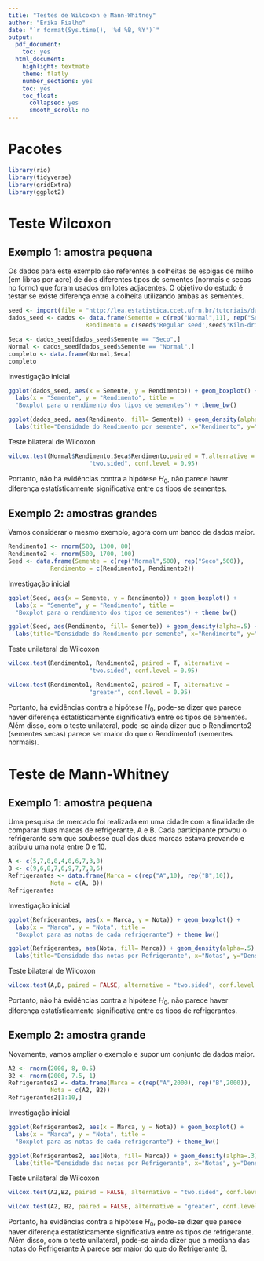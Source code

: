 ```yaml
---
title: "Testes de Wilcoxon e Mann-Whitney"
author: "Erika Fialho"
date: "`r format(Sys.time(), '%d %B, %Y')`"
output:
  pdf_document:
    toc: yes
  html_document:
    highlight: textmate
    theme: flatly
    number_sections: yes
    toc: yes
    toc_float:
      collapsed: yes
      smooth_scroll: no
---
```


# Pacotes
```r
library(rio)
library(tidyverse)
library(gridExtra)
library(ggplot2)
```

# Teste Wilcoxon
## Exemplo 1: amostra pequena

Os dados para este exemplo são referentes a colheitas de espigas de milho (em libras por acre) de dois diferentes tipos de sementes (normais e secas no forno) que foram
usados em lotes adjacentes. O objetivo do estudo é testar se existe diferença entre a colheita utilizando ambas as sementes.
```r
seed <- import(file = "http://lea.estatistica.ccet.ufrn.br/tutoriais/dados/seed.xls")
dados_seed <- dados <- data.frame(Semente = c(rep("Normal",11), rep("Seco",11)),
                      Rendimento = c(seed$'Regular seed',seed$'Kiln-dried seed'))

Seca <- dados_seed[dados_seed$Semente == "Seco",]
Normal <- dados_seed[dados_seed$Semente == "Normal",]
completo <- data.frame(Normal,Seca)
completo
```

Investigação inicial
```r
ggplot(dados_seed, aes(x = Semente, y = Rendimento)) + geom_boxplot() +
  labs(x = "Semente", y = "Rendimento", title =
  "Boxplot para o rendimento dos tipos de sementes") + theme_bw()
```
```r
ggplot(dados_seed, aes(Rendimento, fill= Semente)) + geom_density(alpha=.5) +
  labs(title="Densidade do Rendimento por semente", x="Rendimento", y="Densidade")
```

Teste bilateral de Wilcoxon
```r
wilcox.test(Normal$Rendimento,Seca$Rendimento,paired = T,alternative =
                       "two.sided", conf.level = 0.95)
```
Portanto, não há evidências contra a hipótese $H_{0}$, não parece haver diferença estatísticamente significativa entre os tipos de sementes.

## Exemplo 2: amostras grandes

Vamos considerar o mesmo exemplo, agora com um banco de dados maior.

```r
Rendimento1 <- rnorm(500, 1300, 80)
Rendimento2 <- rnorm(500, 1700, 100)
Seed <- data.frame(Semente = c(rep("Normal",500), rep("Seco",500)),
            Rendimento = c(Rendimento1, Rendimento2))
```

Investigação inicial
```r
ggplot(Seed, aes(x = Semente, y = Rendimento)) + geom_boxplot() +
  labs(x = "Semente", y = "Rendimento", title =
  "Boxplot para o rendimento dos tipos de sementes") + theme_bw()
```

```r
ggplot(Seed, aes(Rendimento, fill= Semente)) + geom_density(alpha=.5) +
  labs(title="Densidade do Rendimento por semente", x="Rendimento", y="Densidade")
```

Teste unilateral de Wilcoxon
```r
wilcox.test(Rendimento1, Rendimento2, paired = T, alternative =
                       "two.sided", conf.level = 0.95)

wilcox.test(Rendimento1, Rendimento2, paired = T, alternative =
                       "greater", conf.level = 0.95)
```

Portanto, há evidências contra a hipótese $H_{0}$, pode-se dizer que parece haver diferença estatísticamente significativa entre os tipos de sementes. Além disso, com o teste unilateral, pode-se ainda dizer que o Rendimento2 (sementes secas) parece ser maior do que o Rendimento1 (sementes normais).


# Teste de Mann-Whitney
## Exemplo 1: amostra pequena
Uma pesquisa de mercado foi realizada em uma cidade com a finalidade de comparar duas marcas de refrigerante, A e B. Cada participante provou o refrigerante sem que soubesse qual das duas marcas estava provando e atribuiu uma nota entre 0 e 10. 

```r
A <- c(5,7,8,8,4,8,6,7,3,8)
B <- c(9,6,8,7,6,9,7,7,8,6)
Refrigerantes <- data.frame(Marca = c(rep("A",10), rep("B",10)),
            Nota = c(A, B))
Refrigerantes
```

Investigação inicial
```r
ggplot(Refrigerantes, aes(x = Marca, y = Nota)) + geom_boxplot() +
  labs(x = "Marca", y = "Nota", title =
  "Boxplot para as notas de cada refrigerante") + theme_bw()
```

```r
ggplot(Refrigerantes, aes(Nota, fill= Marca)) + geom_density(alpha=.5) +
  labs(title="Densidade das notas por Refrigerante", x="Notas", y="Densidade")
```

Teste bilateral de Wilcoxon
```r
wilcox.test(A,B, paired = FALSE, alternative = "two.sided", conf.level = 0.95)
```
Portanto, não há evidências contra a hipótese $H_{0}$, não parece haver diferença estatísticamente significativa entre os tipos de refrigerantes.

## Exemplo 2: amostra grande
Novamente, vamos ampliar o exemplo e supor um conjunto de dados maior.

```r
A2 <- rnorm(2000, 8, 0.5)
B2 <- rnorm(2000, 7.5, 1)
Refrigerantes2 <- data.frame(Marca = c(rep("A",2000), rep("B",2000)),
            Nota = c(A2, B2))
Refrigerantes2[1:10,]
```

Investigação inicial
```r
ggplot(Refrigerantes2, aes(x = Marca, y = Nota)) + geom_boxplot() +
  labs(x = "Marca", y = "Nota", title =
  "Boxplot para as notas de cada refrigerante") + theme_bw()
```

```r
ggplot(Refrigerantes2, aes(Nota, fill= Marca)) + geom_density(alpha=.3) +
  labs(title="Densidade das notas por Refrigerante", x="Notas", y="Densidade")
```

Teste unilateral de Wilcoxon
```r
wilcox.test(A2,B2, paired = FALSE, alternative = "two.sided", conf.level = 0.95)

wilcox.test(A2, B2, paired = FALSE, alternative = "greater", conf.level = 0.95)
```

Portanto, há evidências contra a hipótese $H_{0}$, pode-se dizer que parece haver diferença estatísticamente significativa entre os tipos de refrigerante. Além disso, com o teste unilateral, pode-se ainda dizer que a mediana das notas do Refrigerante A parece ser maior do que do Refrigerante B.

